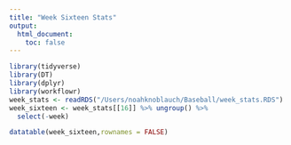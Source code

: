 ```yaml
---
title: "Week Sixteen Stats"
output: 
  html_document:
    toc: false
---
```



```r
library(tidyverse)
library(DT)
library(dplyr)
library(workflowr)
week_stats <- readRDS("/Users/noahknoblauch/Baseball/week_stats.RDS")
week_sixteen <- week_stats[[16]] %>% ungroup() %>%
  select(-week)

```

```r
datatable(week_sixteen,rownames = FALSE)
```
